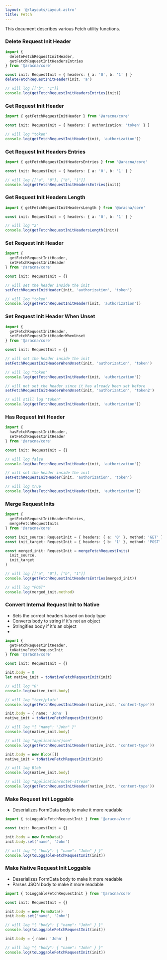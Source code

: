 ```yaml
---
layout: '@/layouts/Layout.astro'
title: Fetch
---
```


This document describes various Fetch utility functions.

### Delete Request Init Header

```ts
import {
  deleteFetchRequestInitHeader,
  getFetchRequestInitHeadersEntries
} from '@aracna/core'

const init: RequestInit = { headers: { a: '0', b: '1' } }
deleteFetchRequestInitHeader(init, 'a')

// will log [["b", "1"]]
console.log(getFetchRequestInitHeadersEntries(init))
```

### Get Request Init Header

```ts
import { getFetchRequestInitHeader } from '@aracna/core'

const init: RequestInit = { headers: { authorization: 'token' } }

// will log "token"
console.log(getFetchRequestInitHeader(init, 'authorization'))
```

### Get Request Init Headers Entries

```ts
import { getFetchRequestInitHeadersEntries } from '@aracna/core'

const init: RequestInit = { headers: { a: '0', b: '1' } }

// will log [["a", "0"], ["b", "1"]]
console.log(getFetchRequestInitHeadersEntries(init))
```

### Get Request Init Headers Length

```ts
import { getFetchRequestInitHeadersLength } from '@aracna/core'

const init: RequestInit = { headers: { a: '0', b: '1' } }

// will log "2"
console.log(getFetchRequestInitHeadersLength(init))
```

### Set Request Init Header

```ts
import {
  getFetchRequestInitHeader,
  setFetchRequestInitHeader
} from '@aracna/core'

const init: RequestInit = {}

// will set the header inside the init
setFetchRequestInitHeader(init, 'authorization', 'token')

// will log "token"
console.log(getFetchRequestInitHeader(init, 'authorization'))
```

### Set Request Init Header When Unset

```ts
import {
  getFetchRequestInitHeader,
  setFetchRequestInitHeaderWhenUnset
} from '@aracna/core'

const init: RequestInit = {}

// will set the header inside the init
setFetchRequestInitHeaderWhenUnset(init, 'authorization', 'token')

// will log "token"
console.log(getFetchRequestInitHeader(init, 'authorization'))

// will not set the header since it has already been set before
setFetchRequestInitHeaderWhenUnset(init, 'authorization', 'token2')

// will still log "token"
console.log(getFetchRequestInitHeader(init, 'authorization'))
```

### Has Request Init Header

```ts
import {
  hasFetchRequestInitHeader,
  setFetchRequestInitHeader
} from '@aracna/core'

const init: RequestInit = {}

// will log false
console.log(hasFetchRequestInitHeader(init, 'authorization'))

// will set the header inside the init
setFetchRequestInitHeader(init, 'authorization', 'token')

// will log true
console.log(hasFetchRequestInitHeader(init, 'authorization'))
```

### Merge Request Inits

```ts
import {
  getFetchRequestInitHeadersEntries,
  mergeFetchRequestInits
} from '@aracna/core'

const init_source: RequestInit = { headers: { a: '0' }, method: 'GET' }
const init_target: RequestInit = { headers: { b: '1' }, method: 'POST' }

const merged_init: RequestInit = mergeFetchRequestInits(
  init_source,
  init_target
)

// will log [["a", "0"], ["b", "1"]]
console.log(getFetchRequestInitHeadersEntries(merged_init))

// will log "POST"
console.log(merged_init.method)
```

### Convert Internal Request Init to Native

- Sets the correct headers based on body type
- Converts body to string if it's not an object
- Stringifies body if it's an object
-

```ts
import {
  getFetchRequestInitHeader,
  toNativeFetchRequestInit
} from '@aracna/core'

const init: RequestInit = {}

init.body = 0
let native_init = toNativeFetchRequestInit(init)

// will log "0"
console.log(native_init.body)

// will log "text/plain"
console.log(getFetchRequestInitHeader(native_init, 'content-type'))

init.body = { name: 'John' }
native_init = toNativeFetchRequestInit(init)

// will log "{ "name": "John" }"
console.log(native_init.body)

// will log "application/json"
console.log(getFetchRequestInitHeader(native_init, 'content-type'))

init.body = new Blob([])
native_init = toNativeFetchRequestInit(init)

// will log Blob
console.log(native_init.body)

// will log "application/octet-stream"
console.log(getFetchRequestInitHeader(native_init, 'content-type'))
```

### Make Request Init Loggable

- Deserializes FormData body to make it more readable

```ts
import { toLoggableFetchRequestInit } from '@aracna/core'

const init: RequestInit = {}

init.body = new FormData()
init.body.set('name', 'John')

// will log "{ "body": { "name": "John" } }"
console.log(toLoggableFetchRequestInit(init))
```

### Make Native Request Init Loggable

- Deserializes FormData body to make it more readable
- Parses JSON body to make it more readable

```ts
import { toLoggableFetchRequestInit } from '@aracna/core'

const init: RequestInit = {}

init.body = new FormData()
init.body.set('name', 'John')

// will log "{ "body": { "name": "John" } }"
console.log(toLoggableFetchRequestInit(init))

init.body = { name: 'John' }

// will log "{ "body": { "name": "John" } }"
console.log(toLoggableFetchRequestInit(init))
```
